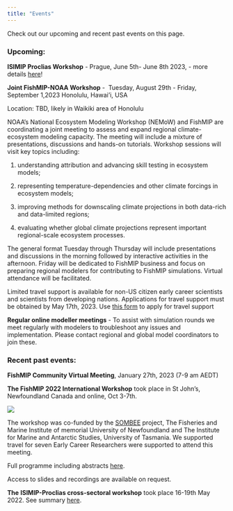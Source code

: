 ```yaml
---
title: "Events"
---
```


Check out our upcoming and recent past events on this page.

### Upcoming:

**ISIMIP Proclias Workshop** - Prague, June 5th- June 8th 2023, - more details [here](https://www.isimip.org/outcomes/upcoming-cross-sectoral-isimip-proclias-workshop-2023/)!

**Joint FishMIP-NOAA Workshop** -  Tuesday, August 29th - Friday, September 1,2023 Honolulu, Hawai'i, USA

Location: TBD, likely in Waikiki area of Honolulu

NOAA's National Ecosystem Modeling Workshop (NEMoW) and FishMIP are coordinating a joint meeting to assess and expand regional climate-ecosystem modeling capacity. The meeting will include a mixture of presentations, discussions and hands-on tutorials. Workshop sessions will visit key topics including:

(1) understanding attribution and advancing skill testing in ecosystem models;

(2) representing temperature-dependencies and other climate forcings in ecosystem models;

(3) improving methods for downscaling climate projections in both data-rich and data-limited regions;

(4) evaluating whether global climate projections represent important regional-scale ecosystem processes.

The general format Tuesday through Thursday will include presentations and discussions in the morning followed by interactive activities in the afternoon. Friday will be dedicated to FishMIP business and focus on preparing regional modelers for contributing to FishMIP simulations. Virtual attendance will be facilitated.

Limited travel support is available for non-US citizen early career scientists and scientists from developing nations. Applications for travel support must be obtained by May 17th, 2023. Use [this form](https://forms.office.com/Pages/ResponsePage.aspx?id=VV3rFZEZvEaNp6slI03uCIO3rXPo2ElDlBTBXAspLLxUOFRPQU1EWVo0WjBHOTJDN0hJRFdBVUZPSi4u) to apply for travel support

**Regular online modeller meetings** - To assist with simulation rounds we meet regularly with modelers to troubleshoot any issues and implementation. Please contact regional and global model coordinators to join these.

### Recent past events:

**FishMIP Community Virtual Meeting**, January 27th, 2023 (7-9 am AEDT)

**The FishMIP 2022 International Workshop** took place in St John's, Newfoundland Canada and online, Oct 3-7th.

![](stjohnspic.png)

The workshop was co-funded by the [SOMBEE](http://sombee.org/) project, The Fisheries and Marine Institute of memorial University of Newfoundland and The Institute for Marine and Antarctic Studies, University of Tasmania. We supported travel for seven Early Career Researchers were supported to attend this meeting.

Full programme including abstracts [here](https://docs.google.com/document/d/1-qx-44lATN-yIOHd86kjvFIfKFZXp9bb/edit?usp=sharing&ouid=116794278928838702705&rtpof=true&sd=true).

Access to slides and recordings are available on request.

**The** **ISIMIP-Proclias cross-sectoral workshop** took place 16-19th May 2022. See summary [here](https://www.isimip.org/outcomes/cross-sectoral-isimip-and-proclias-workshop-2022/).

\
